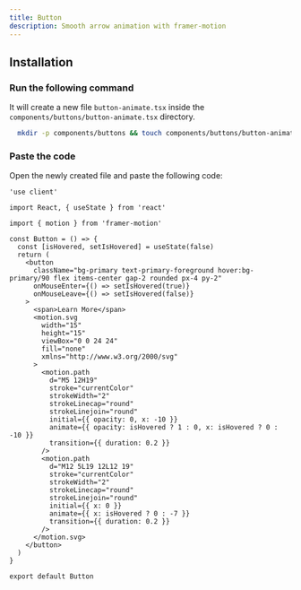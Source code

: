 ```yaml
---
title: Button
description: Smooth arrow animation with framer-motion
---
```


<ComponentReview
  name="button"
  className="[&_.preview>[data-orientation=vertical]]:sm:max-w-[70%]"
  description="An accordion with one items"
/>

## Installation

### Run the following command

It will create a new file `button-animate.tsx` inside the `components/buttons/button-animate.tsx` directory.

```bash
  mkdir -p components/buttons && touch components/buttons/button-animate.tsx
```

### Paste the code

Open the newly created file and paste the following code:

```tsx
'use client'

import React, { useState } from 'react'

import { motion } from 'framer-motion'

const Button = () => {
  const [isHovered, setIsHovered] = useState(false)
  return (
    <button
      className="bg-primary text-primary-foreground hover:bg-primary/90 flex items-center gap-2 rounded px-4 py-2"
      onMouseEnter={() => setIsHovered(true)}
      onMouseLeave={() => setIsHovered(false)}
    >
      <span>Learn More</span>
      <motion.svg
        width="15"
        height="15"
        viewBox="0 0 24 24"
        fill="none"
        xmlns="http://www.w3.org/2000/svg"
      >
        <motion.path
          d="M5 12H19"
          stroke="currentColor"
          strokeWidth="2"
          strokeLinecap="round"
          strokeLinejoin="round"
          initial={{ opacity: 0, x: -10 }}
          animate={{ opacity: isHovered ? 1 : 0, x: isHovered ? 0 : -10 }}
          transition={{ duration: 0.2 }}
        />
        <motion.path
          d="M12 5L19 12L12 19"
          stroke="currentColor"
          strokeWidth="2"
          strokeLinecap="round"
          strokeLinejoin="round"
          initial={{ x: 0 }}
          animate={{ x: isHovered ? 0 : -7 }}
          transition={{ duration: 0.2 }}
        />
      </motion.svg>
    </button>
  )
}

export default Button
```
